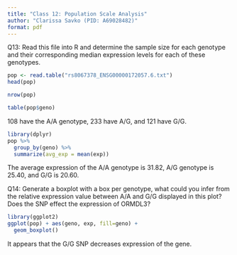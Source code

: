 ```yaml
---
title: "Class 12: Population Scale Analysis"
author: "Clarissa Savko (PID: A69028482)"
format: pdf
---
```


Q13: Read this file into R and determine the sample size for each genotype and their corresponding median expression levels for each of these genotypes.

```r
pop <- read.table("rs8067378_ENSG00000172057.6.txt")
head(pop)
```
```r
nrow(pop)
```

```r
table(pop$geno)
```

108 have the A/A genotype, 233 have A/G, and 121 have G/G.

```r
library(dplyr)
pop %>%
  group_by(geno) %>%
  summarize(avg_exp = mean(exp))
```
The average expression of the A/A genotype is 31.82, A/G genotype is 25.40, and G/G is 20.60.

Q14: Generate a boxplot with a box per genotype, what could you infer from the relative expression value between A/A and G/G displayed in this plot? Does the SNP effect the expression of ORMDL3?
```r
library(ggplot2)
ggplot(pop) + aes(geno, exp, fill=geno) + 
  geom_boxplot()
```

It appears that the G/G SNP decreases expression of the gene.